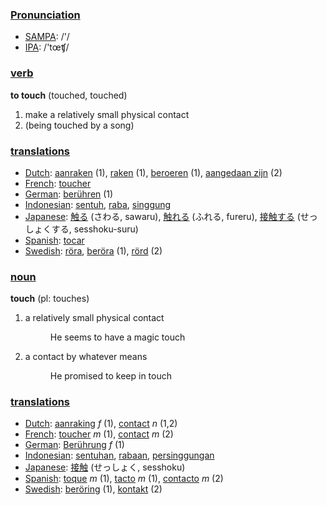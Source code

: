 ===[[Pronunciation]]===
*[[w:SAMPA|SAMPA]]: /'/
*[[w:IPA|IPA]]: /'tœʧ/

=== [[verb]] ===
'''to touch''' (touched, touched)

# make a relatively small physical contact
# (being touched by a song)

=== [[translation]]s ===
*[[Dutch]]: [[aanraken]] (1), [[raken]] (1), [[beroeren]] (1), [[aangedaan zijn]] (2)
*[[French]]: [[toucher]]
*[[German]]: [[berühren]] (1)
*[[Indonesian]]: [[sentuh]], [[raba]], [[singgung]]
*[[Japanese]]: [[触る]] (さわる, sawaru), [[触れる]] (ふれる, fureru), [[接触する]] (せっしょくする, sesshoku-suru)
*[[Spanish]]: [[tocar]]
*[[Swedish]]: [[röra]], [[beröra]] (1), [[rörd]] (2)

=== [[noun]] ===
'''touch''' (pl: touches)

# a relatively small physical contact
#: He seems to have a magic touch
# a contact by whatever means
#: He promised to keep in touch

=== [[translation]]s ===
*[[Dutch]]: [[aanraking]] ''f'' (1), [[contact]] ''n'' (1,2)
*[[French]]: [[toucher]] ''m'' (1), [[contact]] ''m'' (2)
*[[German]]: [[Berührung]] ''f'' (1)
*[[Indonesian]]: [[sentuh|sentuhan]], [[raba|rabaan]], [[singgung|persinggungan]]
*[[Japanese]]: [[接触]] (せっしょく, sesshoku)
*[[Spanish]]: [[toque]] ''m'' (1), [[tacto]] ''m'' (1), [[contacto]] ''m'' (2)
*[[Swedish]]: [[beröring]] (1), [[kontakt]] (2)